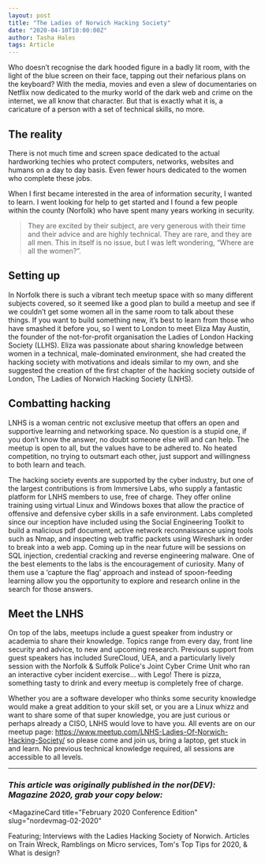 ```yaml
---
layout: post
title: "The Ladies of Norwich Hacking Society"
date: "2020-04-10T10:00:00Z"
author: Tasha Hales
tags: Article
---
```


Who doesn’t recognise the dark hooded figure in a badly lit room, with the light of the blue screen on their face, tapping out their nefarious plans on the keyboard? With the media, movies and even a slew of documentaries on Netflix now dedicated to the murky world of the dark web and crime on the internet, we all know that character. But that is exactly what it is, a caricature of a person with a set of technical skills, no more.

## The reality

There is not much time and screen space dedicated to the actual hardworking techies who protect computers, networks, websites and humans on a day to day basis. Even fewer hours dedicated to the women who complete these jobs.

When I first became interested in the area of information security, I wanted to learn. I went looking for help to get started and I found a few people within the county (Norfolk) who have spent many years working in security.

> They are excited by their subject, are very generous with their time and their advice and are highly technical. They are rare, and they are all men. This in itself is no issue, but I was left wondering, “Where are all the women?”.

## Setting up

In Norfolk there is such a vibrant tech meetup space with so many different subjects covered, so it seemed like a good plan to build a meetup and see if we couldn’t get some women all in the same room to talk about these things. If you want to build something new, it’s best to learn from those who have smashed it before you, so I went to London to meet Eliza May Austin, the founder of the not-for-profit organisation the Ladies of London Hacking Society (LLHS). Eliza was passionate about sharing knowledge between women in a technical, male-dominated environment, she had created the hacking society with motivations and ideals similar to my own, and she suggested the creation of the first chapter of the hacking society outside of London, The Ladies of Norwich Hacking Society (LNHS).

## Combatting hacking

LNHS is a woman centric not exclusive meetup that offers an open and supportive learning and networking space. No question is a stupid one, if you don’t know the answer, no doubt someone else will and can help. The meetup is open to all, but the values have to be adhered to. No heated competition, no trying to outsmart each other, just support and willingness to both learn and teach.

The hacking society events are supported by the cyber industry, but one of the largest contributions is from Immersive Labs, who supply a fantastic platform for LNHS members to use, free of charge. They offer online training using virtual Linux and Windows boxes that allow the practice of offensive and defensive cyber skills in a safe environment. Labs completed since our inception have included using the Social Engineering Toolkit to build a malicious pdf document, active network reconnaissance using tools such as Nmap, and inspecting web traffic packets using Wireshark in order to break into a web app. Coming up in the near future will be sessions on SQL injection, credential cracking and reverse engineering malware. One of the best elements to the labs is the encouragement of curiosity. Many of them use a ‘capture the flag’ approach and instead of spoon-feeding learning allow you the opportunity to explore and research online in the search for those answers.

## Meet the LNHS

On top of the labs, meetups include a guest speaker from industry or academia to share their knowledge. Topics range from every day, front line security and advice, to new and upcoming research. Previous support from guest speakers has included SureCloud, UEA, and a particularly lively session with the Norfolk & Suffolk Police's Joint Cyber Crime Unit who ran an interactive cyber incident exercise… with Lego! There is pizza, something tasty to drink and every meetup is completely free of charge.

Whether you are a software developer who thinks some security knowledge would make a great addition to your skill set, or you are a Linux whizz and want to share some of that super knowledge, you are just curious or perhaps already a CISO, LNHS would love to have you. All events are on our meetup page: <https://www.meetup.com/LNHS-Ladies-Of-Norwich-Hacking-Society/> so please come and join us, bring a laptop, get stuck in and learn. No previous technical knowledge required, all sessions are accessible to all levels.

---

### _This article was originally published in the nor(DEV): Magazine 2020, grab your copy below:_


<MagazineCard
  title="February 2020 Conference Edition"
  slug="nordevmag-02-2020"
>
  <p>
    Featuring; Interviews with the Ladies Hacking Society of
    Norwich. Articles on Train Wreck, Ramblings on Micro services,
    Tom's Top Tips for 2020, &amp; What is design?
  </p>
</MagazineCard>